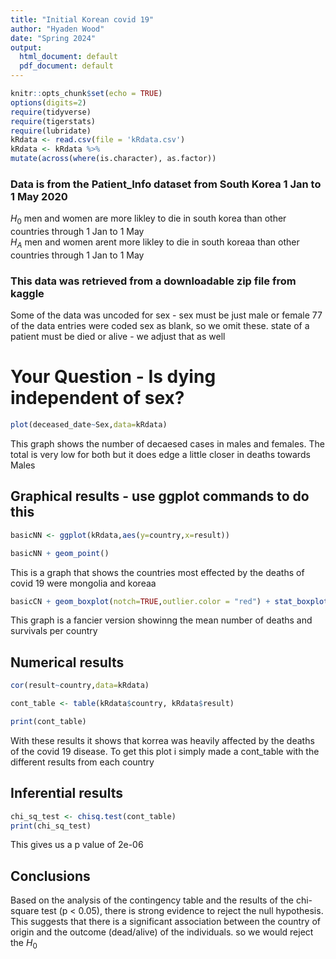 ```yaml
---
title: "Initial Korean covid 19"
author: "Hyaden Wood"
date: "Spring 2024"
output:
  html_document: default
  pdf_document: default
---
```


```r
knitr::opts_chunk$set(echo = TRUE)
options(digits=2)
require(tidyverse)
require(tigerstats)
require(lubridate)
kRdata <- read.csv(file = 'kRdata.csv')
kRdata <- kRdata %>%
mutate(across(where(is.character), as.factor))

```
### Data is from the Patient_Info dataset from South Korea 1 Jan to 1 May 2020

$H_0$ men and women are more likley to die in south korea than other countries through 1 Jan to 1 May         
$H_A$ men and women arent more likley to die in south koreaa than other countries through 1 Jan to 1 May

### This data was retrieved from a downloadable zip file from kaggle

Some of the data was uncoded for sex - sex must be just male or female
77 of the data entries were coded sex  as blank, so we omit these.
state of a patient must be died or alive - we adjust that as well   
  
# Your Question - Is dying independent of sex?


```r
plot(deceased_date~Sex,data=kRdata)
```
This graph shows the number of decaesed cases in males and females. The total is very low for both but it does edge a little closer in deaths towards Males


## Graphical results - use ggplot commands to do this  


```r
basicNN <- ggplot(kRdata,aes(y=country,x=result))
```
 
  


```r
basicNN + geom_point()
```
   This is a graph that shows the countries most effected by the deaths of covid 19 were mongolia and koreaa
 
```r
basicCN + geom_boxplot(notch=TRUE,outlier.color = "red") + stat_boxplot(geom ='errorbar') + labs(title="Fancy notch boxplot \n with 2 lines")
```
This graph is a fancier version showinng the mean number of deaths and survivals per country
  
## Numerical results

```r
cor(result~country,data=kRdata)
```

```r
cont_table <- table(kRdata$country, kRdata$result)
```

```r
print(cont_table)
```
With these results it shows that korrea was heavily affected by the deaths of the covid 19 disease. To get this plot i simply made a cont_table with the different results from each country 

## Inferential results 

```r
chi_sq_test <- chisq.test(cont_table)
print(chi_sq_test)
```
This gives us a p value of 2e-06

## Conclusions

Based on the analysis of the contingency table and the results of the chi-square test (p < 0.05), there is strong evidence to reject the null hypothesis. This suggests that there is a significant association between the country of origin and the outcome (dead/alive) of the individuals. so we would reject the $H_0$